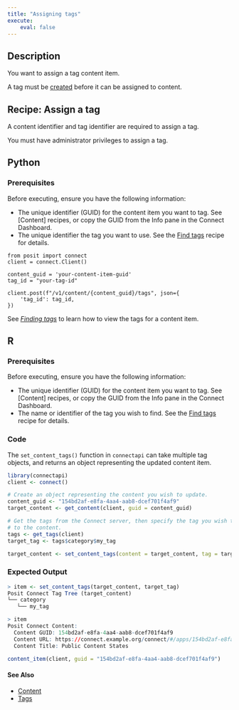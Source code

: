 ```yaml
---
title: "Assigning tags"
execute:
    eval: false
---
```


## Description

You want to assign a tag content item.

::: {.callout-tip}

A tag must be [created](../create/index.qmd) before it can be assigned to content.

:::


## Recipe: Assign a tag

A content identifier and tag identifier are required to assign a tag.

::: {.callout-warning}

You must have administrator privileges to assign a tag.

:::

::: {.panel-tabset group="language"}

## Python

### Prerequisites

Before executing, ensure you have the following information:

- The unique identifier (GUID) for the content item you want to tag. See [Content] recipes, or copy the GUID from the Info pane in the Connect Dashboard.
- The unique identifier the tag you want to use. See the [Find tags](../find/index.qmd) recipe for details.

```.python
from posit import connect
client = connect.Client()

content_guid = 'your-content-item-guid'
tag_id = "your-tag-id"

client.post(f"/v1/content/{content_guid}/tags", json={
    'tag_id': tag_id,
})
```

::: {.callout-tip}

See [*Finding tags*](../find/index.qmd) to learn how to view the tags for a content item.

:::

## R

### Prerequisites

Before executing, ensure you have the following information:

- The unique identifier (GUID) for the content item you want to tag. See [Content] recipes, or copy the GUID from the Info pane in the Connect Dashboard.
- The name or identifier of the tag you wish to find. See the [Find tags](../find/index.qmd) recipe for details.

### Code

The `set_content_tags()` function in `connectapi` can take multiple tag objects, and returns an object representing the updated content item.

```.r
library(connectapi)
client <- connect()

# Create an object representing the content you wish to update.
content_guid <- "154bd2af-e8fa-4aa4-aab8-dcef701f4af9"
target_content <- get_content(client, guid = content_guid)

# Get the tags from the Connect server, then specify the tag you wish to apply
# to the content.
tags <- get_tags(client)
target_tag <- tags$category$my_tag

target_content <- set_content_tags(content = target_content, tag = target_tag)
```

### Expected Output

```.r
> item <- set_content_tags(target_content, target_tag)
Posit Connect Tag Tree (target_content)
└── category
   └── my_tag

> item
Posit Connect Content: 
  Content GUID: 154bd2af-e8fa-4aa4-aab8-dcef701f4af9
  Content URL: https://connect.example.org/connect/#/apps/154bd2af-e8fa-4aa4-aab8-dcef701f4af9/
  Content Title: Public Content States

content_item(client, guid = "154bd2af-e8fa-4aa4-aab8-dcef701f4af9")
```

:::

#### See Also

- [Content](../../content/index.qmd)
- [Tags](../index.qmd)
